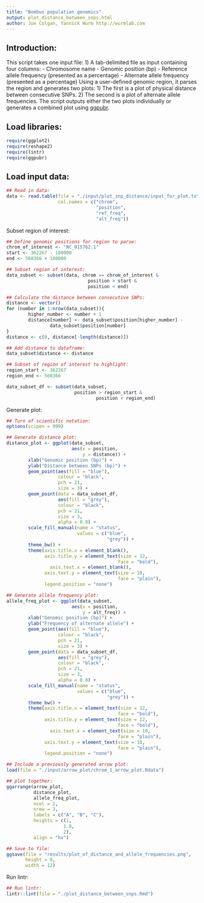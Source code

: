 ```yaml
---
title: "Bombus population genomics"
output: plot_distance_between_snps.html
author: Joe Colgan, Yannick Wurm http://wurmlab.com
---
```


## Introduction:
This script takes one input file:
1) A tab-delimited file as input containing four columns:
- Chromosome name
- Genomic position (bp)
- Reference allele frequency (presented as a percentage)
- Alternate allele frequency (presented as a percentage)
Using a user-defined genomic region, it parses the region and generates two plots:
1) The first is a plot of physical distance between consecutive SNPs.
2) The second is a plot of alternate allele frequencies.
The script outputs either the two plots individually or generates a combined plot using [ggpubr](http://www.sthda.com/english/articles/24-ggpubr-publication-ready-plots/).

## Load libraries:

```r
require(ggplot2)
require(reshape2)
require(lintr)
require(ggpubr)
```

## Load input data:

```r
## Read in data:
data <- read.table(file = "./input/plot_snp_distance/input_for_plot.txt",
                   col.names = c("chrom",
                                 "position",
                                 "ref_freq",
                                 "alt_freq"))
```

Subset region of interest:

```r
## Define genomic positions for region to parse:
chrom_of_interest <- "NC_015762.1"
start <- 362267 - 100000
end <- 560366 + 100000

## Subset region of interest:
data_subset <- subset(data, chrom == chrom_of_interest &
                              position > start &
                              position < end)

## Calculate the distance between consecutive SNPs:
distance <- vector()
for (number in 1:nrow(data_subset)){
        higher_number <- number + 1
        distance[number] <- data_subset$position[higher_number] -
                data_subset$position[number]
}
distance <- c(0, distance[-length(distance)])

## Add distance to dataframe:
data_subset$distance <- distance

## Subset of region of interest to highlight:
region_start <- 362267
region_end <- 560366

data_subset_df <- subset(data_subset,
                         position > region_start &
                                 position < region_end)

```

Generate plot:

```r
## Turn of scientific notation:
options(scipen = 999)

## Generate distance plot:
distance_plot <- ggplot(data_subset,
                        aes(x = position,
                            y = distance)) +
        xlab("Genomic position (bp)") +
        ylab("Distance between SNPs (bp)") +
        geom_point(aes(fill = "blue"),
                   colour = "black",
                   pch = 21,
                   size = 3) +
        geom_point(data = data_subset_df,
                   aes(fill = "grey"),
                   colour = "black",
                   pch = 21,
                   size = 3,
                   alpha = 0.8) +
        scale_fill_manual(name = "status",
                          values = c("blue",
                                     "grey")) +
        theme_bw() +
        theme(axis.title.x = element_blank(),
              axis.title.y = element_text(size = 12,
                                         face = "bold"),
                axis.text.x = element_blank(),
              axis.text.y = element_text(size = 10,
                                         face = "plain"),
              legend.position = "none")

## Generate allele frequency plot:
allele_freq_plot <- ggplot(data_subset,
                        aes(x = position,
                            y = alt_freq)) +
        xlab("Genomic position (bp)") +
        ylab("Frequency of alternate allele") +
        geom_point(aes(fill = "blue"),
                   colour = "black",
                   pch = 21,
                   size = 3) +
        geom_point(data = data_subset_df,
                   aes(fill = "grey"),
                   colour = "black",
                   pch = 21,
                   size = 3,
                   alpha = 0.8) +
        scale_fill_manual(name = "status",
                          values = c("blue",
                                     "grey")) +
        theme_bw() +
        theme(axis.title.x = element_text(size = 12,
                                         face = "bold"),
              axis.title.y = element_text(size = 12,
                                         face = "bold"),
                axis.text.x = element_text(size = 10,
                                         face = "plain"),
              axis.text.y = element_text(size = 10,
                                         face = "plain"),
              legend.position = "none")

## Include a previously generated arrow plot:
load(file = "./input/arrow_plot/chrom_1_arrow_plot.Rdata")

## plot together:
ggarrange(arrow_plot,
          distance_plot,
          allele_freq_plot,
          ncol = 1,
          nrow = 3,
          labels = c("A", "B", "C"),
          heights = c(1,
                     1.8,
                     2),
          align = "hv")

## Save to file:
ggsave(file = "results/plot_of_distance_and_allele_frequencies.png",
       height = 8,
       width = 12)
```

Run lintr:

```r
## Run lintr:
lintr::lint(file = "./plot_distance_between_snps.Rmd")
```

